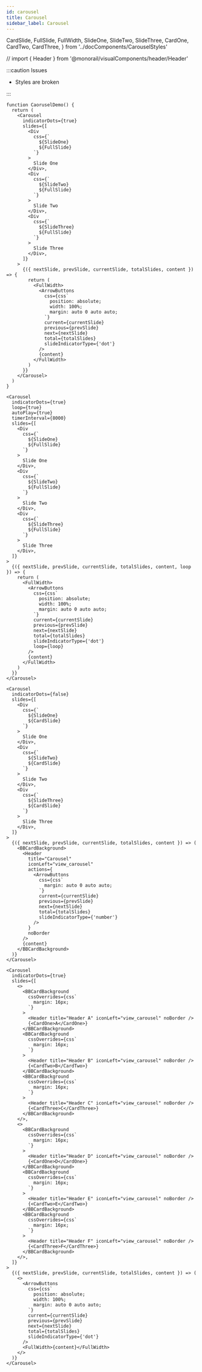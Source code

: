 ```yaml
---
id: carousel
title: Carousel
sidebar_label: Carousel
---
```


  CardSlide,
  FullSlide,
  FullWidth,
  SlideOne,
  SlideTwo,
  SlideThree,
  CardOne,
  CardTwo,
  CardThree,
} from '../docComponents/CarouselStyles'

// import { Header } from '@monorail/visualComponents/header/Header'

:::caution Issues

- Styles are broken

:::

```tsx live
function CaoruselDemo() {
  return (
    <Carousel
      indicatorDots={true}
      slides={[
        <Div
          css={`
            ${SlideOne}
            ${FullSlide}
          `}
        >
          Slide One
        </Div>,
        <Div
          css={`
            ${SlideTwo}
            ${FullSlide}
          `}
        >
          Slide Two
        </Div>,
        <Div
          css={`
            ${SlideThree}
            ${FullSlide}
          `}
        >
          Slide Three
        </Div>,
      ]}
    >
      {({ nextSlide, prevSlide, currentSlide, totalSlides, content }) => {
        return (
          <FullWidth>
            <ArrowButtons
              css={css`
                position: absolute;
                width: 100%;
                margin: auto 0 auto auto;
              `}
              current={currentSlide}
              previous={prevSlide}
              next={nextSlide}
              total={totalSlides}
              slideIndicatorType={'dot'}
            />
            {content}
          </FullWidth>
        )
      }}
    </Carousel>
  )
}
```

```tsx live
<Carousel
  indicatorDots={true}
  loop={true}
  autoPlay={true}
  timerInterval={8000}
  slides={[
    <Div
      css={`
        ${SlideOne}
        ${FullSlide}
      `}
    >
      Slide One
    </Div>,
    <Div
      css={`
        ${SlideTwo}
        ${FullSlide}
      `}
    >
      Slide Two
    </Div>,
    <Div
      css={`
        ${SlideThree}
        ${FullSlide}
      `}
    >
      Slide Three
    </Div>,
  ]}
>
  {({ nextSlide, prevSlide, currentSlide, totalSlides, content, loop }) => {
    return (
      <FullWidth>
        <ArrowButtons
          css={css`
            position: absolute;
            width: 100%;
            margin: auto 0 auto auto;
          `}
          current={currentSlide}
          previous={prevSlide}
          next={nextSlide}
          total={totalSlides}
          slideIndicatorType={'dot'}
          loop={loop}
        />
        {content}
      </FullWidth>
    )
  }}
</Carousel>
```

```tsx live
<Carousel
  indicatorDots={false}
  slides={[
    <Div
      css={`
        ${SlideOne}
        ${CardSlide}
      `}
    >
      Slide One
    </Div>,
    <Div
      css={`
        ${SlideTwo}
        ${CardSlide}
      `}
    >
      Slide Two
    </Div>,
    <Div
      css={`
        ${SlideThree}
        ${CardSlide}
      `}
    >
      Slide Three
    </Div>,
  ]}
>
  {({ nextSlide, prevSlide, currentSlide, totalSlides, content }) => (
    <BBCardBackground>
      <Header
        title="Carousel"
        iconLeft="view_carousel"
        actions={
          <ArrowButtons
            css={css`
              margin: auto 0 auto auto;
            `}
            current={currentSlide}
            previous={prevSlide}
            next={nextSlide}
            total={totalSlides}
            slideIndicatorType={'number'}
          />
        }
        noBorder
      />
      {content}
    </BBCardBackground>
  )}
</Carousel>
```

```tsx live
<Carousel
  indicatorDots={true}
  slides={[
    <>
      <BBCardBackground
        cssOverrides={css`
          margin: 16px;
        `}
      >
        <Header title="Header A" iconLeft="view_carousel" noBorder />
        {<CardOne>A</CardOne>}
      </BBCardBackground>
      <BBCardBackground
        cssOverrides={css`
          margin: 16px;
        `}
      >
        <Header title="Header B" iconLeft="view_carousel" noBorder />
        {<CardTwo>B</CardTwo>}
      </BBCardBackground>
      <BBCardBackground
        cssOverrides={css`
          margin: 16px;
        `}
      >
        <Header title="Header C" iconLeft="view_carousel" noBorder />
        {<CardThree>C</CardThree>}
      </BBCardBackground>
    </>,
    <>
      <BBCardBackground
        cssOverrides={css`
          margin: 16px;
        `}
      >
        <Header title="Header D" iconLeft="view_carousel" noBorder />
        {<CardOne>D</CardOne>}
      </BBCardBackground>
      <BBCardBackground
        cssOverrides={css`
          margin: 16px;
        `}
      >
        <Header title="Header E" iconLeft="view_carousel" noBorder />
        {<CardTwo>E</CardTwo>}
      </BBCardBackground>
      <BBCardBackground
        cssOverrides={css`
          margin: 16px;
        `}
      >
        <Header title="Header F" iconLeft="view_carousel" noBorder />
        {<CardThree>F</CardThree>}
      </BBCardBackground>
    </>,
  ]}
>
  {({ nextSlide, prevSlide, currentSlide, totalSlides, content }) => (
    <>
      <ArrowButtons
        css={css`
          position: absolute;
          width: 100%;
          margin: auto 0 auto auto;
        `}
        current={currentSlide}
        previous={prevSlide}
        next={nextSlide}
        total={totalSlides}
        slideIndicatorType={'dot'}
      />
      <FullWidth>{content}</FullWidth>
    </>
  )}
</Carousel>
```

